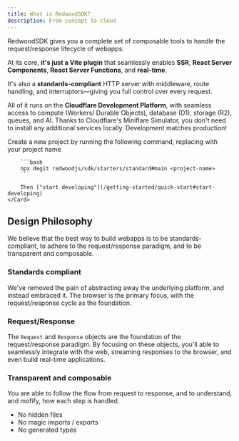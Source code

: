 ```yaml
---
title: What is RedwoodSDK?
description: From concept to cloud
---
```



RedwoodSDK gives you a complete set of composable tools to handle the request/response lifecycle of webapps.

At its core, **it's just a Vite plugin** that seamlessly enables **SSR**, **React Server Components**, **React Server Functions**, and **real-time**.

It's also a **standards-compliant** HTTP server with middleware, route handling, and interruptors—giving you full control over every request.

All of it runs on the **Cloudflare Development Platform**, with seamless access to compute (Workers/ Durable Objects), database (D1), storage (R2), queues, and AI.
Thanks to Cloudflare's Miniflare Simulator, you don't need to install any additional services locally. Development matches production!

<CardGrid>
	<Card title="Quick start" icon="">
    	Create a new project by running the following command, replacing <project-name> with your project name

    	```bash
    	npx degit redwoodjs/sdk/starters/standard#main <project-name>
    	```

    	Then ["start developing"](/getting-started/quick-start#start-developing)
    </Card>

</CardGrid>

## Design Philosophy

We believe that the best way to build webapps is to be standards-compliant, to adhere to the request/response paradigm, and to be transparent and composable.

### Standards compliant

We've removed the pain of abstracting away the underlying platform, and instead embraced it. The browser is the primary focus, with the request/response cycle as the foundation.

### Request/Response

The `Request` and `Response` objects are the foundation of the request/response paradigm.
By focusing on these objects, you'll able to seamlessly integrate with the web, streaming responses to the browser, and even build real-time applications.

### Transparent and composable

You are able to follow the flow from request to response, and to understand, and mofify, how each step is handled.

- No hidden files
- No magic imports / exports
- No generated types
